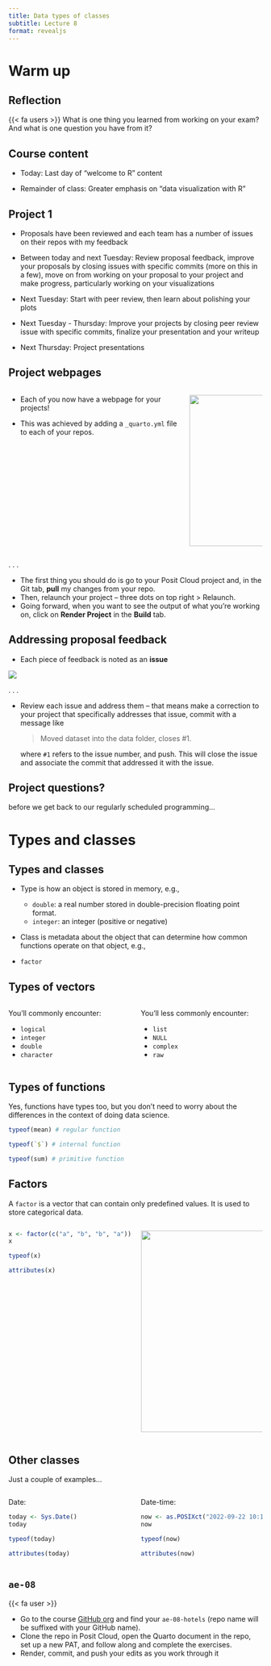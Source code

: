 ```yaml
---
title: Data types of classes
subtitle: Lecture 8
format: revealjs
---
```


# Warm up

## Reflection

::: question
{{< fa users >}} What is one thing you learned from working on your exam? And what is one question you have from it?
:::

## Course content

-   Today: Last day of "welcome to R" content

-   Remainder of class: Greater emphasis on "data visualization with R"

## Project 1 {.smaller}

-   Proposals have been reviewed and each team has a number of issues on their repos with my feedback

-   Between today and next Tuesday: Review proposal feedback, improve your proposals by closing issues with specific commits (more on this in a few), move on from working on your proposal to your project and make progress, particularly working on your visualizations

-   Next Tuesday: Start with peer review, then learn about polishing your plots

-   Next Tuesday - Thursday: Improve your projects by closing peer review issue with specific commits, finalize your presentation and your writeup

-   Next Thursday: Project presentations

## Project webpages

::: columns
::: {.column width="70%"}
::: incremental
-   Each of you now have a webpage for your projects!

-   This was achieved by adding a `_quarto.yml` file to each of your repos.
:::
:::

::: {.column width="30%"}
![](images/url.png){fig-align="right" width="300"}
:::
:::

. . .

::: incremental
-   The first thing you should do is go to your Posit Cloud project and, in the Git tab, **pull** my changes from your repo.
-   Then, relaunch your project -- three dots on top right \> Relaunch.
-   Going forward, when you want to see the output of what you're working on, click on **Render Project** in the **Build** tab.
:::

## Addressing proposal feedback

-   Each piece of feedback is noted as an **issue**

![](images/issues.png){fig-align="center"}

. . .

-   Review each issue and address them -- that means make a correction to your project that specifically addresses that issue, commit with a message like

    > Moved dataset into the data folder, closes #1.

    where `#1` refers to the issue number, and push. This will close the issue and associate the commit that addressed it with the issue.

## Project questions?

before we get back to our regularly scheduled programming...

# Types and classes

## Types and classes

-   Type is how an object is stored in memory, e.g.,

    -   `double`: a real number stored in double-precision floating point format.
    -   `integer`: an integer (positive or negative)

-   Class is metadata about the object that can determine how common functions operate on that object, e.g.,

-   `factor`

## Types of vectors

::: columns
::: {.column width="50%"}
You'll commonly encounter:

-   `logical`
-   `integer`
-   `double`
-   `character`
:::

::: {.column width="50%"}
You'll less commonly encounter:

-   `list`
-   `NULL`
-   `complex`
-   `raw`
:::
:::

## Types of functions

Yes, functions have types too, but you don't need to worry about the differences in the context of doing data science.

```r
typeof(mean) # regular function

typeof(`$`) # internal function

typeof(sum) # primitive function
```

## Factors

A `factor` is a vector that can contain only predefined values. It is used to store categorical data.

::: columns
::: {.column width="50%"}
```r
x <- factor(c("a", "b", "b", "a"))
x

typeof(x)

attributes(x)
```
:::

::: {.column width="50%"}
![](images/factor.png){fig-align="center" width="400"}
:::
:::

## Other classes

Just a couple of examples...

::: columns
::: {.column width="50%"}
Date:

```r
today <- Sys.Date()
today

typeof(today)

attributes(today)
```
:::

::: {.column width="50%"}
Date-time:

```r
now <- as.POSIXct("2022-09-22 10:15", tz = "EST")
now

typeof(now)

attributes(now)
```
:::
:::

## `ae-08`

::: task
{{< fa user >}}

-   Go to the course [GitHub org](https://github.com/sta113-f23) and find your `ae-08-hotels` (repo name will be suffixed with your GitHub name).
-   Clone the repo in Posit Cloud, open the Quarto document in the repo, set up a new PAT, and follow along and complete the exercises.
-   Render, commit, and push your edits as you work through it
:::
